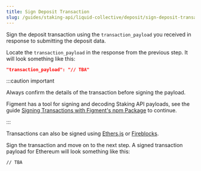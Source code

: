 ```yaml
---
title: Sign Deposit Transaction
slug: /guides/staking-api/liquid-collective/deposit/sign-deposit-transaction
---
```


Sign the deposit transaction using the `transaction_payload` you received in response to submitting the deposit data.

Locate the `transaction_payload` in the response from the previous step. It will look something like this:

```json
"transaction_payload": "// TBA"
```

:::caution important

Always confirm the details of the transaction before signing the payload.

Figment has a tool for signing and decoding Staking API payloads, see the guide [Signing Transactions with Figment's npm Package](/guides/staking-api/figment-signing-transactions) to continue.

:::

Transactions can also be signed using [Ethers.js](https://docs.ethers.io/v5/api/signer/) or [Fireblocks](/guides/staking-api/fireblocks-signing-transactions).

Sign the transaction and move on to the next step. A signed transaction payload for Ethereum will look something like this:

```text
// TBA
```
